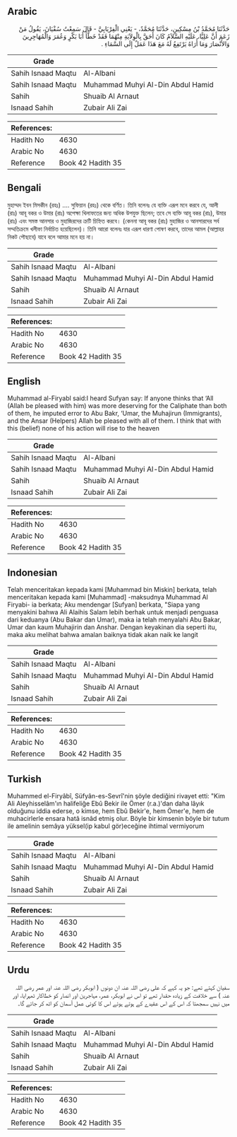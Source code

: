 ## Arabic


<div dir="rtl" lang="ar" style={{fontSize:'larger',backgroundColor:'#f8f9fa',padding:20}}>
حَدَّثَنَا مُحَمَّدُ بْنُ مِسْكِينٍ، حَدَّثَنَا مُحَمَّدٌ، - يَعْنِي الْفِرْيَابِيَّ - قَالَ سَمِعْتُ سُفْيَانَ، يَقُولُ مَنْ زَعَمَ أَنَّ عَلِيًّا، عَلَيْهِ السَّلاَمُ كَانَ أَحَقَّ بِالْوِلاَيَةِ مِنْهُمَا فَقَدْ خَطَّأَ أَبَا بَكْرٍ وَعُمَرَ وَالْمُهَاجِرِينَ وَالأَنْصَارَ وَمَا أُرَاهُ يَرْتَفِعُ لَهُ مَعَ هَذَا عَمَلٌ إِلَى السَّمَاءِ ‏.‏
</div>
<div style={{backgroundColor:'#f8f9fa',padding:20, marginBottom: 10}}><table> <thead> <tr> <th>Grade</th> <th></th> </tr> </thead> <tbody> <tr><td>Sahih Isnaad Maqtu</td><td>Al-Albani</td></tr><tr><td>Sahih Isnaad Maqtu</td><td>Muhammad Muhyi Al-Din Abdul Hamid</td></tr><tr><td>Sahih</td><td>Shuaib Al Arnaut</td></tr><tr><td>Isnaad Sahih</td><td>Zubair Ali Zai</td></tr></tbody></table><table> <thead> <tr> <th>References:</th> <th></th> </tr> </thead> <tbody><tr><td>Hadith No</td><td>4630</td></tr><tr><td>Arabic No</td><td>4630</td></tr><tr><td>Reference</td><td>Book 42 Hadith 35</td></tr></tbody></table></div>

## Bengali


<div dir="ltr" lang="bn" style={{fontSize:'larger',backgroundColor:'#f8f9fa',padding:20}}>
মুহাম্মদ ইবন মিসকীন (রহঃ) .... সুফিয়ান (রহঃ) থেকে বর্ণিত। তিনি বলেনঃ যে ব্যক্তি এরূপ মনে করবে যে, আলী (রাঃ) আবূ বকর ও উমার (রাঃ) অপেক্ষা খিলাফতের জন্য অধিক উপযুক্ত ছিলেন; তবে সে ব্যক্তি আবূ বকর (রাঃ), উমার (রাঃ) এবং সমস্ত আনসার ও মুহাজিরদের ক্রটি চিহ্নিত করবে। (কেননা আবূ বকর (রাঃ) মুহাজির ও আনসারদের সর্ব সম্মতিক্রমে খলীফা নির্বাচিত হয়েছিলেন)। তিনি আরো বলেনঃ যার এরূপ ধারণা পোষণ করবে, তাদের আমল (আল্লাহর নিকট পৌছাবে) যাবে বলে আমার মনে হয় না।
</div>
<div style={{backgroundColor:'#f8f9fa',padding:20, marginBottom: 10}}><table> <thead> <tr> <th>Grade</th> <th></th> </tr> </thead> <tbody> <tr><td>Sahih Isnaad Maqtu</td><td>Al-Albani</td></tr><tr><td>Sahih Isnaad Maqtu</td><td>Muhammad Muhyi Al-Din Abdul Hamid</td></tr><tr><td>Sahih</td><td>Shuaib Al Arnaut</td></tr><tr><td>Isnaad Sahih</td><td>Zubair Ali Zai</td></tr></tbody></table><table> <thead> <tr> <th>References:</th> <th></th> </tr> </thead> <tbody><tr><td>Hadith No</td><td>4630</td></tr><tr><td>Arabic No</td><td>4630</td></tr><tr><td>Reference</td><td>Book 42 Hadith 35</td></tr></tbody></table></div>

## English


<div dir="ltr" lang="en" style={{fontSize:'larger',backgroundColor:'#f8f9fa',padding:20}}>
Muhammad al-Firyabl said:I heard Sufyan say: If anyone thinks that ‘All (Allah be pleased with him) was more deserving for the Caliphate than both of them, he imputed error to Abu Bakr, ‘Umar, the Muhajirun (Immigrants), and the Ansar (Helpers) Allah be pleased with all of them. I think that with this (belief) none of his action will rise to the heaven
</div>
<div style={{backgroundColor:'#f8f9fa',padding:20, marginBottom: 10}}><table> <thead> <tr> <th>Grade</th> <th></th> </tr> </thead> <tbody> <tr><td>Sahih Isnaad Maqtu</td><td>Al-Albani</td></tr><tr><td>Sahih Isnaad Maqtu</td><td>Muhammad Muhyi Al-Din Abdul Hamid</td></tr><tr><td>Sahih</td><td>Shuaib Al Arnaut</td></tr><tr><td>Isnaad Sahih</td><td>Zubair Ali Zai</td></tr></tbody></table><table> <thead> <tr> <th>References:</th> <th></th> </tr> </thead> <tbody><tr><td>Hadith No</td><td>4630</td></tr><tr><td>Arabic No</td><td>4630</td></tr><tr><td>Reference</td><td>Book 42 Hadith 35</td></tr></tbody></table></div>

## Indonesian


<div dir="ltr" lang="id" style={{fontSize:'larger',backgroundColor:'#f8f9fa',padding:20}}>
Telah menceritakan kepada kami [Muhammad bin Miskin] berkata, telah menceritakan kepada kami [Muhammad] -maksudnya Muhammad Al Firyabi- ia berkata; Aku mendengar [Sufyan] berkata, "Siapa yang menyakini bahwa Ali Alaihis Salam lebih berhak untuk menjadi penguasa dari keduanya (Abu Bakar dan Umar), maka ia telah menyalahi Abu Bakar, Umar dan kaum Muhajirin dan Anshar. Dengan keyakinan dia seperti itu, maka aku melihat bahwa amalan baiknya tidak akan naik ke langit
</div>
<div style={{backgroundColor:'#f8f9fa',padding:20, marginBottom: 10}}><table> <thead> <tr> <th>Grade</th> <th></th> </tr> </thead> <tbody> <tr><td>Sahih Isnaad Maqtu</td><td>Al-Albani</td></tr><tr><td>Sahih Isnaad Maqtu</td><td>Muhammad Muhyi Al-Din Abdul Hamid</td></tr><tr><td>Sahih</td><td>Shuaib Al Arnaut</td></tr><tr><td>Isnaad Sahih</td><td>Zubair Ali Zai</td></tr></tbody></table><table> <thead> <tr> <th>References:</th> <th></th> </tr> </thead> <tbody><tr><td>Hadith No</td><td>4630</td></tr><tr><td>Arabic No</td><td>4630</td></tr><tr><td>Reference</td><td>Book 42 Hadith 35</td></tr></tbody></table></div>

## Turkish


<div dir="ltr" lang="tr" style={{fontSize:'larger',backgroundColor:'#f8f9fa',padding:20}}>
Muhammed el-Firyâbî, Süfyân-es-Sevrî'nin şöyle dediğini rivayet etti: "Kim Ali Aleyhisselâm'ın halifeliğe Ebû Bekir ile Ömer (r.a.)'dan daha lâyık olduğunu iddia ederse, o kimse, hem Ebû Bekir'e, hem Ömer'e, hem de muhacirlerle ensara hatâ isnâd etmiş olur. Böyle bir kimsenin böyle bir tutum ile amelinin semâya yüksel(ip kabul gör)eceğine ihtimal vermiyorum
</div>
<div style={{backgroundColor:'#f8f9fa',padding:20, marginBottom: 10}}><table> <thead> <tr> <th>Grade</th> <th></th> </tr> </thead> <tbody> <tr><td>Sahih Isnaad Maqtu</td><td>Al-Albani</td></tr><tr><td>Sahih Isnaad Maqtu</td><td>Muhammad Muhyi Al-Din Abdul Hamid</td></tr><tr><td>Sahih</td><td>Shuaib Al Arnaut</td></tr><tr><td>Isnaad Sahih</td><td>Zubair Ali Zai</td></tr></tbody></table><table> <thead> <tr> <th>References:</th> <th></th> </tr> </thead> <tbody><tr><td>Hadith No</td><td>4630</td></tr><tr><td>Arabic No</td><td>4630</td></tr><tr><td>Reference</td><td>Book 42 Hadith 35</td></tr></tbody></table></div>

## Urdu


<div dir="rtl" lang="ur" style={{fontSize:'larger',backgroundColor:'#f8f9fa',padding:20}}>
سفیان کہتے تھے: جو یہ کہے کہ علی رضی اللہ عنہ ان دونوں ( ابوبکر رضی اللہ عنہ اور عمر رضی اللہ عنہ ) سے خلافت کے زیادہ حقدار تھے تو اس نے ابوبکر، عمر، مہاجرین اور انصار کو خطاکار ٹھہرایا، اور میں نہیں سمجھتا کہ اس کے اس عقیدے کے ہوتے ہوئے اس کا کوئی عمل آسمان کو اٹھ کر جائے گا۔
</div>
<div style={{backgroundColor:'#f8f9fa',padding:20, marginBottom: 10}}><table> <thead> <tr> <th>Grade</th> <th></th> </tr> </thead> <tbody> <tr><td>Sahih Isnaad Maqtu</td><td>Al-Albani</td></tr><tr><td>Sahih Isnaad Maqtu</td><td>Muhammad Muhyi Al-Din Abdul Hamid</td></tr><tr><td>Sahih</td><td>Shuaib Al Arnaut</td></tr><tr><td>Isnaad Sahih</td><td>Zubair Ali Zai</td></tr></tbody></table><table> <thead> <tr> <th>References:</th> <th></th> </tr> </thead> <tbody><tr><td>Hadith No</td><td>4630</td></tr><tr><td>Arabic No</td><td>4630</td></tr><tr><td>Reference</td><td>Book 42 Hadith 35</td></tr></tbody></table></div>